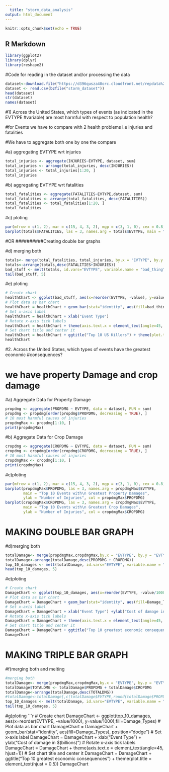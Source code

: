 ---
  title: "storm_data_analysis"
output: html_document
---
  
  ```{r setup, include=FALSE}
knitr::opts_chunk$set(echo = TRUE)
```

## R Markdown

```{r, echo=FALSE, results='hide', warning=FALSE, message=FALSE}
library(ggplot2)
library(dplyr)
library(reshape2)
```

#Code for reading in the dataset and/or processing the data
```{r}
dataset<-download.file("https://d396qusza40orc.cloudfront.net/repdata%2Fdata%2FStormData.csv.bz2","/cloud/project/storm_dataset")
dataset <- read.csv(bzfile("storm_dataset"))
head(dataset)
str(dataset)
names(dataset)
```

#1)  Across the United States, which types of events (as indicated in the EVTYPE 
#variable) are most harmful with respect to population health?

#for Events we have to compare with 2 health problems i.e injuries and fatalities

#We have to aggregate both one by one the compare

#a) aggregating EVTYPE wrt injuries
```{r}
total_injuries <- aggregate(INJURIES~EVTYPE, dataset, sum)
total_injuries <- arrange(total_injuries, desc(INJURIES))
total_injuries <- total_injuries[1:20, ]
total_injuries
```

#b) aggregating EVTYPE wrt fatalities
```{r}
total_fatalities <- aggregate(FATALITIES~EVTYPE,dataset, sum)
total_fatalities <- arrange(total_fatalities, desc(FATALITIES))
total_fatalities <- total_fatalities[1:20, ]
total_fatalities
```

#c) ploting
```{r}
par(mfrow = c(1, 2), mar = c(15, 4, 3, 2), mgp = c(3, 1, 0), cex = 0.8)
barplot(totals$FATALITIES, las = 3, names.arg = totals$EVTYPE, main = "Weather Events With\n The Top 10 Highest Fatalities", ylab = "Number of Fatalities", col = totals$FATALITIES)
```

#OR      ##########Creating double bar graphs

#d) merging both

```{r}
totals<- merge(total_fatalities, total_injuries, by.x = "EVTYPE", by.y = "EVTYPE")
totals<-arrange(totals,desc(FATALITIES+INJURIES))
bad_stuff <- melt(totals, id.vars="EVTYPE", variable.name = "bad_thing")
tail(bad_stuff, 5)
```

#e) ploting
```{r}
# Create chart
healthChart <- ggplot(bad_stuff, aes(x=reorder(EVTYPE, -value), y=value))
# Plot data as bar chart
healthChart = healthChart + geom_bar(stat="identity", aes(fill=bad_thing), position="dodge")
# Set x-axis label
healthChart = healthChart + xlab("Event Type") 
# Rotate x-axis tick labels 
healthChart = healthChart + theme(axis.text.x = element_text(angle=45, hjust=1))
# Set chart title and center it
healthChart = healthChart + ggtitle("Top 10 US Killers") + theme(plot.title = element_text(hjust = 0.5))
healthChart
```


#2. Across the United States, which types of events have the greatest economic 
#consequences?

# we have property Damage and crop damage 

#a) Aggregate Data for Property Damage
```{r}
propdmg <- aggregate(PROPDMG ~ EVTYPE, data = dataset, FUN = sum)
propdmg <- propdmg[order(propdmg$PROPDMG, decreasing = TRUE), ]
# 10 most harmful causes of injuries
propdmgMax <- propdmg[1:10, ]
print(propdmgMax)
```

#b) Aggregate Data for Crop Damage
```{r}
cropdmg <- aggregate(CROPDMG ~ EVTYPE, data = dataset, FUN = sum)
cropdmg <- cropdmg[order(cropdmg$CROPDMG, decreasing = TRUE), ]
# 10 most harmful causes of injuries
cropdmgMax <- cropdmg[1:10, ]
print(cropdmgMax)
```

#c)ploting
```{r}
par(mfrow = c(1, 2), mar = c(15, 4, 3, 2), mgp = c(3, 1, 0), cex = 0.8)
barplot(propdmgMax$PROPDMG, las = 3, names.arg = propdmgMax$EVTYPE, 
        main = "Top 10 Events with\n Greatest Property Damages", 
        ylab = "Number of Injuries", col = propdmgMax$PROPDMG)
barplot(cropdmgMax$CROPDMG, las = 3, names.arg = cropdmgMax$EVTYPE, 
        main = "Top 10 Events with\n Greatest Crop Damages", 
        ylab = "Number of Injuries", col = cropdmgMax$CROPDMG)
```

# MAKING DOUBLE BAR GRAPH

#d)merging both

```{r}
totalDamage<- merge(propdmgMax,cropdmgMax,by.x = "EVTYPE", by.y = "EVTYPE")
totalDamage<-arrange(totalDamage,desc(PROPDMG + CROPDMG))
top_10_damages <- melt(totalDamage, id.vars="EVTYPE", variable.name = "Damage_Types")
head(top_10_damages, 5)
```


#e)ploting

```{r}
# Create chart
DamageChart <- ggplot(top_10_damages, aes(x=reorder(EVTYPE, -value/100000), y=value/100000))
# Plot data as bar chart
DamageChart = DamageChart + geom_bar(stat="identity", aes(fill=Damage_Types), position="dodge")
# Set x-axis label
DamageChart = DamageChart + xlab("Event Type") +ylab("Cost of damage in $(billions)")
# Rotate x-axis tick labels 
DamageChart = DamageChart + theme(axis.text.x = element_text(angle=45, hjust=1))
# Set chart title and center it
DamageChart = DamageChart + ggtitle("Top 10 greatest economic consequences") + theme(plot.title = element_text(hjust = 0.5))
DamageChart
```

# MAKING TRIPLE BAR GRAPH

#f)merging both and melting
```{r}
#merging both
totalDamage<- merge(propdmgMax,cropdmgMax,by.x = "EVTYPE", by.y = "EVTYPE")
totalDamage$TOTALDMG <- totalDamage$PROPDMG + totalDamage$CROPDMG
totalDamage<-arrange(totalDamage,desc(TOTALDMG))
#totalDamage<-totalDamage[,c(totalDamage$EVTYPE,round(totalDamage$PROPDMG),round(totalDamage$CROPDMG),round(totalDamage$TOTALDMG))]
top_10_damages <- melt(totalDamage, id.vars="EVTYPE", variable.name = "Damage_Types")
tail(top_10_damages, 5)
```

#g)ploting
```{r}
# Create chart
DamageChart <- ggplot(top_10_damages, aes(x=reorder(EVTYPE, -value/1000), y=value/1000),fill=Damage_Types)
# Plot data as bar chart
DamageChart = DamageChart + geom_bar(stat="identity", aes(fill=Damage_Types), position="dodge")
# Set x-axis label
DamageChart = DamageChart + xlab("Event Type") + ylab("Cost of damage in $(billions)")
# Rotate x-axis tick labels 
DamageChart = DamageChart + theme(axis.text.x = element_text(angle=45, hjust=1))
# Set chart title and center it
DamageChart = DamageChart + ggtitle("Top 10 greatest economic consequences") + theme(plot.title = element_text(hjust = 0.5))
DamageChart
